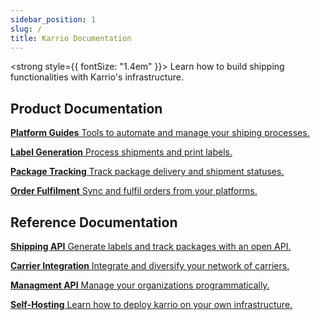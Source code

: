 ```yaml
---
sidebar_position: 1
slug: /
title: Karrio Documentation
---
```



<strong style={{ fontSize: "1.4em" }}>
  Learn how to build shipping functionalities with Karrio's infrastructure.
</strong>

## Product Documentation

<CardGrid>

[**Platform Guides** Tools to automate and manage your shiping processes.](/product)

[**Label Generation** Process shipments and print labels.](/product/shipments)

[**Package Tracking** Track package delivery and shipment statuses.](/product/trackers)

[**Order Fulfilment** Sync and fulfil orders from your platforms.](/product/orders)

</CardGrid>

## Reference Documentation

<CardGrid>

[**Shipping API** Generate labels and track packages with an open API.](/reference)

[**Carrier Integration** Integrate and diversify your network of carriers.](/carriers)

[**Managment API** Manage your organizations programmatically.](/management)

[**Self-Hosting** Learn how to deploy karrio on your own infrastructure.](/guides/self-hosting)

</CardGrid>
